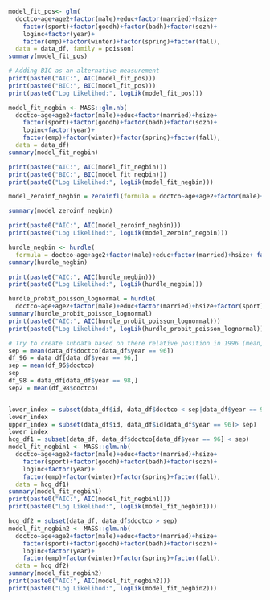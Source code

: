 ```r
model_fit_pos<- glm(
  doctco~age+age2+factor(male)+educ+factor(married)+hsize+
    factor(sport)+factor(goodh)+factor(badh)+factor(sozh)+
    loginc+factor(year)+
    factor(emp)+factor(winter)+factor(spring)+factor(fall), 
  data = data_df, family = poisson)
summary(model_fit_pos)
```

```r
# Adding BIC as an alternative measurement 
print(paste0("AIC:", AIC(model_fit_pos)))
print(paste0("BIC:", BIC(model_fit_pos)))
print(paste0("Log Likelihod:", logLik(model_fit_pos)))
```

```r
model_fit_negbin <- MASS::glm.nb(
  doctco~age+age2+factor(male)+educ+factor(married)+hsize+
    factor(sport)+factor(goodh)+factor(badh)+factor(sozh)+
    loginc+factor(year)+
    factor(emp)+factor(winter)+factor(spring)+factor(fall), 
  data = data_df)
summary(model_fit_negbin)
```

```r
print(paste0("AIC:", AIC(model_fit_negbin)))
print(paste0("BIC:", BIC(model_fit_negbin)))
print(paste0("Log Likelihod:", logLik(model_fit_negbin)))
```
```r
model_zeroinf_negbin = zeroinfl(formula = doctco~age+age2+factor(male)+educ+factor(married)+hsize+ factor(sport)+factor(goodh)+factor(badh)+factor(sozh)+ loginc+factor(year)+ factor(emp)+factor(winter)+factor(spring)+factor(fall), data = data_df, dist = "negbin")

summary(model_zeroinf_negbin)

print(paste0("AIC:", AIC(model_zeroinf_negbin)))
print(paste0("Log Likelihod:", logLik(model_zeroinf_negbin)))

```

```r
hurdle_negbin <- hurdle(
  formula = doctco~age+age2+factor(male)+educ+factor(married)+hsize+ factor(sport)+factor(goodh)+factor(badh)+factor(sozh)+ loginc+factor(year)+ factor(emp)+factor(winter)+factor(spring)+factor(fall), data = data_df, dist = "negbin")
summary(hurdle_negbin)
```
```r
print(paste0("AIC:", AIC(hurdle_negbin)))
print(paste0("Log Likelihod:", logLik(hurdle_negbin)))
```

```r
hurdle_probit_poisson_lognormal = hurdle(
  doctco~age+age2+factor(male)+educ+factor(married)+hsize+factor(sport)+factor(goodh)+factor(badh)+factor(sozh)+loginc+factor(year)+factor(emp)+factor(winter)+factor(spring)+factor(fall), data = data_df, dist = "poisson", zero.dist = "binomial", link = "probit")
summary(hurdle_probit_poisson_lognormal)
print(paste0("AIC:", AIC(hurdle_probit_poisson_lognormal)))
print(paste0("Log Likelihod:", logLik(hurdle_probit_poisson_lognormal)))
```

```r
# Try to create subdata based on there relative position in 1996 (mean, or quartiles works)
sep = mean(data_df$doctco[data_df$year == 96])
df_96 = data_df[data_df$year == 96,]
sep = mean(df_96$doctco)
sep
df_98 = data_df[data_df$year == 98,]
sep2 = mean(df_98$doctco)


lower_index = subset(data_df$id, data_df$doctco < sep|data_df$year == 96)
lower_index
upper_index = subset(data_df$id, data_df$id[data_df$year == 96]> sep)
lower_index
hcg_df1 = subset(data_df, data_df$doctco[data_df$year == 96] < sep)
model_fit_negbin1 <- MASS::glm.nb(
  doctco~age+age2+factor(male)+educ+factor(married)+hsize+
    factor(sport)+factor(goodh)+factor(badh)+factor(sozh)+
    loginc+factor(year)+
    factor(emp)+factor(winter)+factor(spring)+factor(fall), 
  data = hcg_df1)
summary(model_fit_negbin1)
print(paste0("AIC:", AIC(model_fit_negbin1)))
print(paste0("Log Likelihod:", logLik(model_fit_negbin1)))

hcg_df2 = subset(data_df, data_df$doctco > sep)
model_fit_negbin2 <- MASS::glm.nb(
  doctco~age+age2+factor(male)+educ+factor(married)+hsize+
    factor(sport)+factor(goodh)+factor(badh)+factor(sozh)+
    loginc+factor(year)+
    factor(emp)+factor(winter)+factor(spring)+factor(fall), 
  data = hcg_df2)
summary(model_fit_negbin2)
print(paste0("AIC:", AIC(model_fit_negbin2)))
print(paste0("Log Likelihod:", logLik(model_fit_negbin2)))
```